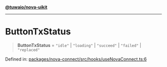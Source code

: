 [**@tuwaio/nova-uikit**](../../../../README.md)

***

# ButtonTxStatus

> **ButtonTxStatus** = `"idle"` \| `"loading"` \| `"succeed"` \| `"failed"` \| `"replaced"`

Defined in: [packages/nova-connect/src/hooks/useNovaConnect.ts:6](https://github.com/TuwaIO/nova-uikit/blob/bd692251dc97f123d2fb354ca79bc6d98c48d8a8/packages/nova-connect/src/hooks/useNovaConnect.ts#L6)
